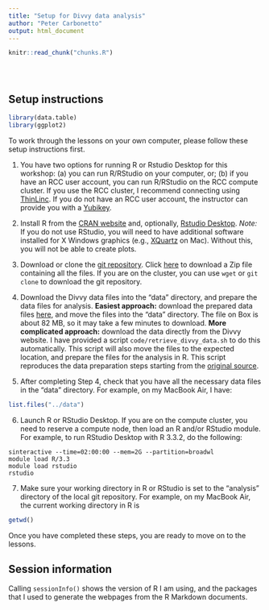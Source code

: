 ```yaml
---
title: "Setup for Divvy data analysis"
author: "Peter Carbonetto"
output: html_document
---
```


<!-- The file analysis/chunks.R contains chunks that define default settings
shared across the workflowr files. -->
```r
knitr::read_chunk("chunks.R")
```

<!-- Update knitr chunk options -->
```r
```

<!-- Insert the date the file was last updated -->
```r
```

<!-- Insert the code version (Git commit SHA1) if Git repository exists and R
 package git2r is installed -->
```r
```

## Setup instructions

```r
library(data.table)
library(ggplot2)
```

To work through the lessons on your own computer, please follow these
setup instructions first.

1. You have two options for running R or Rstudio Desktop for this
workshop: (a) you can run R/RStudio on your computer, or; (b) if you
have an RCC user account, you can run R/RStudio on the RCC compute
cluster. If you use the RCC cluster, I recommend connecting using
[ThinLinc](https://rcc.uchicago.edu/docs/connecting/#connecting-with-thinlinc).
If you do not have an RCC user account, the instructor can provide you
with a [Yubikey](yubikey.html).

2. Install R from the [CRAN website](http://cran.r-project.org) and,
optionally,
[Rstudio Desktop](https://www.rstudio.com/products/rstudio/download).
*Note:* If you do not use RStudio, you will need to have additional
software installed for X Windows graphics (e.g.,
[XQuartz](http://xquartz.org) on Mac). Without this, you will not be
able to create plots.

3. Download or clone the
[git repository](https://github.com/rcc-uchicago/R-intro-divvy). Click
[here](https://github.com/rcc-uchicago/R-intro-divvy/archive/master.zip)
to download a Zip file containing all the files. If you are on the
cluster, you can use `wget` or `git clone` to download the git
repository.

4. Download the Divvy data files into the "data" directory, and
prepare the data files for analysis. **Easiest approach:** download
the prepared data files [here](https://uchicago.box.com/v/divvy), and
move the files into the "data" directory. The file on Box is about 82
MB, so it may take a few minutes to download. **More complicated
approach:** download the data directly from the Divvy website. I have
provided a script `code/retrieve_divvy_data.sh` to do this
automatically. This script will also move the files to the expected
location, and prepare the files for the analysis in R. This script
reproduces the data preparation steps starting from the 
[original source](https://www.divvybikes.com/system-data).

5. After completing Step 4, check that you have all the necessary data
files in the "data" directory. For example, on my MacBook Air, I have:

```r
list.files("../data")
```

6. Launch R or RStudio Desktop. If you are on the compute cluster, you
need to reserve a compute node, then load an R and/or RStudio
module. For example, to run RStudio Desktop with R 3.3.2, do the
following:

```
sinteractive --time=02:00:00 --mem=2G --partition=broadwl
module load R/3.3
module load rstudio
rstudio
```

7. Make sure your working directory in R or RStudio is set to the
"analysis" directory of the local git repository. For example, on my
MacBook Air, the current working directory in R is

```r
getwd()
```

Once you have completed these steps, you are ready to move on to the
lessons.
<br>

## Session information

Calling `sessionInfo()` shows the version of R I am using, and the
packages that I used to generate the webpages from the R Markdown
documents.

```r
```
